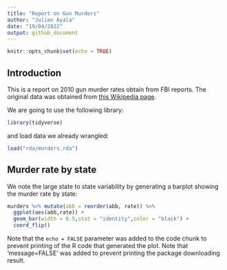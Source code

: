 ```yaml
---
title: "Report on Gun Murders"
author: "Julian Ayala"
date: "19/04/2022"
output: github_document
---
```


```r
knitr::opts_chunk$set(echo = TRUE)
```


## Introduction

This is a report on 2010 gun murder rates obtain from FBI reports. The original data was obtained from [this Wikipedia page](https://en.wikipedia.org/wiki/Murder_in_the_United_States_by_state).

We are going to use the following library:

```r
library(tidyverse)
```

and load data we already wrangled:
```r
load("rda/murders.rda")
```
## Murder rate by state

We note the large state to state variability by generating a barplot showing the murder rate by state:

```r
murders %>% mutate(abb = reorder(abb, rate)) %>%
  ggplot(aes(abb,rate)) +
  geom_bar(width = 0.5,stat = "identity",color = "black") +
  coord_flip()
```

Note that the `echo = FALSE` parameter was added to the code chunk to prevent printing of the R code that generated the plot.
Note that 'message=FALSE' was added to prevent printing the package downloading result.